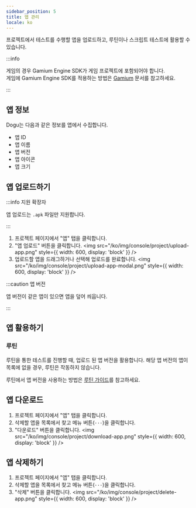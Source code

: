 ```yaml
---
sidebar_position: 5
title: 앱 관리
locale: ko
---
```



프로젝트에서 테스트를 수행할 앱을 업로드하고, 루틴이나 스크립트 테스트에 활용할 수 있습니다.

:::info

게임의 경우 Gamium Engine SDK가 게임 프로젝트에 포함되어야 합니다.  
게임에 Gamium Engine SDK를 적용하는 방법은 [Gamium](https://gamium.dogutech.io) 문서를 참고하세요.

:::

## 앱 정보

Dogu는 다음과 같은 정보를 앱에서 수집합니다.

- 앱 ID
- 앱 이름
- 앱 버전
- 앱 아이콘
- 앱 크기

## 앱 업로드하기

:::info 지원 확장자

앱 업로드는 `.apk` 파일만 지원합니다.

:::

<ProjectWritePermission prefix="앱 업로드는" />

1. 프로젝트 페이지에서 "앱" 탭을 클릭합니다.
2. "앱 업로드" 버튼을 클릭합니다.
   <img
     src="/ko/img/console/project/upload-app.png"
     style={{ width: 600, display: 'block' }}
   />
3. 업로드할 앱을 드래그하거나 선택해 업로드를 완료합니다.
   <img
     src="/ko/img/console/project/upload-app-modal.png"
     style={{ width: 600, display: 'block' }}
   />

:::caution 앱 버전

앱 버전이 같은 앱이 있으면 앱을 덮어 씌웁니다.

:::

## 앱 활용하기

### 루틴

루틴을 통한 테스트를 진행할 때, 업로드 된 앱 버전을 활용합니다. 해당 앱 버전의 앱이 목록에 없을 경우, 루틴은 작동하지 않습니다.

루틴에서 앱 버전을 사용하는 방법은 [루틴 가이드](/routine/about)를 참고하세요.

## 앱 다운로드

<ProjectMemberPermission prefix="앱 다운로드는" />

1. 프로젝트 페이지에서 "앱" 탭을 클릭합니다.
2. 삭제할 앱을 목록에서 찾고 메뉴 버튼(`···`)을 클릭합니다.
3. "다운로드" 버튼을 클릭합니다.
   <img
     src="/ko/img/console/project/download-app.png"
     style={{ width: 600, display: 'block' }}
   />

## 앱 삭제하기

<ProjectWritePermission prefix="앱 삭제는" />

1. 프로젝트 페이지에서 "앱" 탭을 클릭합니다.
2. 삭제할 앱을 목록에서 찾고 메뉴 버튼(`···`)을 클릭합니다.
3. "삭제" 버튼을 클릭합니다.
   <img
     src="/ko/img/console/project/delete-app.png"
     style={{ width: 600, display: 'block' }}
   />
